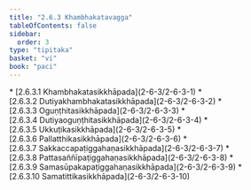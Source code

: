 ```yaml
---
title: "2.6.3 Khambhakatavagga"
tableOfContents: false
sidebar:
  order: 3
type: "tipitaka"
basket: "vi"
book: "paci"
---
```



<DynamicBreadcrumb />



<TableOfContents book="paci" section="2.6.3">
* [2.6.3.1 Khambhakatasikkhāpada](2-6-3/2-6-3-1)
* [2.6.3.2 Dutiyakhambhakatasikkhāpada](2-6-3/2-6-3-2)
* [2.6.3.3 Oguṇṭhitasikkhāpada](2-6-3/2-6-3-3)
* [2.6.3.4 Dutiyaoguṇṭhitasikkhāpada](2-6-3/2-6-3-4)
* [2.6.3.5 Ukkuṭikasikkhāpada](2-6-3/2-6-3-5)
* [2.6.3.6 Pallatthikasikkhāpada](2-6-3/2-6-3-6)
* [2.6.3.7 Sakkaccapaṭiggahaṇasikkhāpada](2-6-3/2-6-3-7)
* [2.6.3.8 Pattasaññīpaṭiggahaṇasikkhāpada](2-6-3/2-6-3-8)
* [2.6.3.9 Samasūpakapaṭiggahaṇasikkhāpada](2-6-3/2-6-3-9)
* [2.6.3.10 Samatittikasikkhāpada](2-6-3/2-6-3-10)
</TableOfContents>